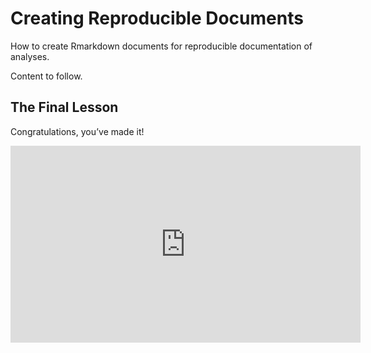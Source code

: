 # Creating Reproducible Documents

How to create Rmarkdown documents for reproducible documentation of analyses.

Content to follow.

## The Final Lesson

Congratulations, you've made it!

<iframe width="560" height="315" src="https://www.youtube.com/embed/HuYUoLM8BNA?rel=0&amp;showinfo=0&amp;start=12" frameborder="0" allow="autoplay; encrypted-media" allowfullscreen></iframe>